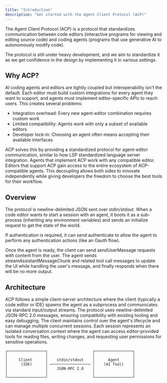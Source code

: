```yaml
---
title: "Introduction"
description: "Get started with the Agent Client Protocol (ACP)"
---
```


The Agent Client Protocol (ACP) is a protocol that standardizes communication between code editors (interactive programs for viewing and editing source code) and coding agents (programs that use generative AI to autonomously modify code).

The protocol is still under heavy development, and we aim to standardize it as we get confidence in the design by implementing it in various settings.

## Why ACP?

AI coding agents and editors are tightly coupled but interoperability isn't the default. Each editor must build custom integrations for every agent they want to support, and agents must implement editor-specific APIs to reach users.
This creates several problems:

- Integration overhead: Every new agent-editor combination requires custom work
- Limited compatibility: Agents work with only a subset of available editors
- Developer lock-in: Choosing an agent often means accepting their available interfaces

ACP solves this by providing a standardized protocol for agent-editor communication, similar to how LSP standardized language server integration. Agents that implement ACP work with any compatible editor. Editors that support ACP gain access to the entire ecosystem of ACP-compatible agents.
This decoupling allows both sides to innovate independently while giving developers the freedom to choose the best tools for their workflow.

## Overview

The protocol is newline-delimited JSON sent over stdin/stdout. When a code editor wants to start a session with an agent, it boots it as a sub-process (inheriting any environment variables) and sends an initialize request to get the state of the world.

If authentication is required, it can send authenticate to allow the agent to perform any authentication actions (like an Oauth flow).

Once the agent is ready, the client can send sendUserMessage requests with content from the user. The agent sends streamAssistantMessageChunk and related tool call messages to update the UI while handling the user's message, and finally responds when there will be no more output.

## Architecture

ACP follows a simple client-server architecture where the client (typically a code editor or IDE) spawns the agent as a subprocess and communicates via standard input/output streams. The protocol uses newline-delimited JSON-RPC 2.0 messages, ensuring compatibility with existing tooling and easy debugging. The client maintains control over the agent's lifecycle and can manage multiple concurrent sessions. Each session represents an isolated conversation context where the agent can access editor-provided tools for reading files, writing changes, and requesting user permissions for sensitive operations.

```
┌─────────────────┐                    ┌─────────────────┐
│                 │                    │                 │
│     Client      │    stdin/stdout    │      Agent      │
│      (IDE)      │ ←────────────────→ │    (AI Tool)    │
│                 │    JSON-RPC 2.0    │                 │
│                 │                    │                 │
└─────────────────┘                    └─────────────────┘
```
